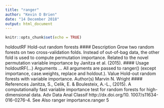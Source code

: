 ---
title: "ranger"
author: "Kevin O Brien"
date: "14 December 2018"
output: html_document
---

```{r setup, include=FALSE}
knitr::opts_chunk$set(echo = TRUE)
```

holdoutRF Hold-out random forests
#### Description
Grow two random forests on two cross-validation folds. Instead of out-of-bag data, the other fold
is used to compute permutation importance. Related to the novel permutation variable importance
by Janitza et al. (2015).
#### Usage
holdoutRF(...)
Arguments
... All arguments are passed to ranger() (except importance, case.weights,
replace and holdout.).
Value
Hold-out random forests with variable importance.
Author(s)
Marvin N. Wright
#### References
Janitza, S., Celik, E. & Boulesteix, A.-L., (2015). A computationally fast variable importance test
for random forests for high-dimensional data. Adv Data Anal Classif http://dx.doi.org/10.
1007/s11634-016-0276-4.
See Also
ranger
importance.ranger 5